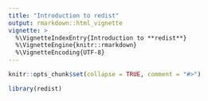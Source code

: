 ```yaml
---
title: "Introduction to redist"
output: rmarkdown::html_vignette
vignette: >
  %\VignetteIndexEntry{Introduction to **redist**}
  %\VignetteEngine{knitr::rmarkdown}
  %\VignetteEncoding{UTF-8}
---
```


```r
knitr::opts_chunk$set(collapse = TRUE, comment = "#>")
```

```r
library(redist)
```

